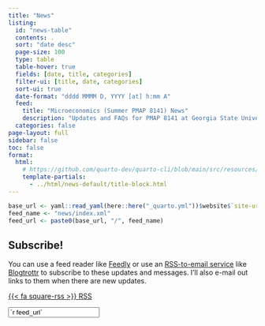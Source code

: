 ```yaml
---
title: "News"
listing:
  id: "news-table"
  contents: .
  sort: "date desc"
  page-size: 100
  type: table
  table-hover: true
  fields: [date, title, categories]
  filter-ui: [title, date, categories]
  sort-ui: true
  date-format: "dddd MMMM D, YYYY [at] h:mm A"
  feed: 
    title: "Microeconomics (Summer PMAP 8141) News"
    description: "Updates and FAQs for PMAP 8141 at Georgia State University, Summer 2023"
  categories: false
page-layout: full
sidebar: false
toc: false
format:
  html:
    # https://github.com/quarto-dev/quarto-cli/blob/main/src/resources/formats/html/templates/title-block.html
    template-partials:
      - ../html/news-default/title-block.html
---
```


```r
base_url <- yaml::read_yaml(here::here("_quarto.yml"))$website$`site-url`
feed_name <- "news/index.xml"
feed_url <- paste0(base_url, "/", feed_name)
```

::: {#news-table}
:::

::::: {.callout-tip}

## Subscribe!

You can use a feed reader like [Feedly](https://feedly.com/) or use an [RSS-to-email service](https://www.google.com/search?q=rss+to+email)  like [Blogtrottr](https://blogtrottr.com/) to subscribe to these updates and messages. I'll also e-mail out links to them when there are new updates.

:::: {.grid}

::: {.g-col-12 .g-col-md-2}
<p class="download-btn"><a class="btn btn-danger btn-sm" href="`r feed_url`" role="button">{{< fa square-rss >}} RSS</a></p>
:::

::: {.g-col-12 .g-col-md-10}
<p><input class="form-control" type="text" value="`r feed_url`" onclick="this.select()" readonly></p>
:::

::::

:::::
